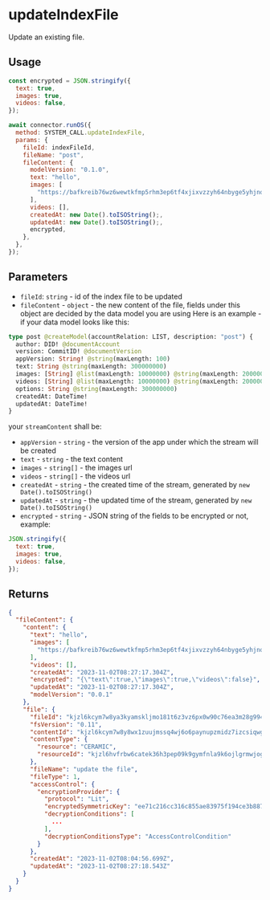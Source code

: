 # updateIndexFile

Update an existing file.

## Usage

```js
const encrypted = JSON.stringify({
  text: true,
  images: true,
  videos: false,
});

await connector.runOS({
  method: SYSTEM_CALL.updateIndexFile,
  params: {
    fileId: indexFileId,
    fileName: "post",
    fileContent: {
      modelVersion: "0.1.0",
      text: "hello",
      images: [
        "https://bafkreib76wz6wewtkfmp5rhm3ep6tf4xjixvzzyh64nbyge5yhjno24yl4.ipfs.w3s.link",
      ],
      videos: [],
      createdAt: new Date().toISOString();,
      updatedAt: new Date().toISOString();,
      encrypted,
    },
  },
});
```

## Parameters

- `fileId`: `string` - id of the index file to be updated
- `fileContent` - `object` - the new content of the file, fields under this object are decided by the data model you are using
  Here is an example -
  if your data model looks like this:

```graphql
type post @createModel(accountRelation: LIST, description: "post") {
  author: DID! @documentAccount
  version: CommitID! @documentVersion
  appVersion: String! @string(maxLength: 100)
  text: String @string(maxLength: 300000000)
  images: [String] @list(maxLength: 10000000) @string(maxLength: 2000000)
  videos: [String] @list(maxLength: 10000000) @string(maxLength: 2000000)
  options: String @string(maxLength: 300000000)
  createdAt: DateTime!
  updatedAt: DateTime!
}
```

your `streamContent` shall be:

- `appVersion` - `string` - the version of the app under which the stream will be created
- `text` - `string` - the text content
- `images` - `string[]` - the images url
- `videos` - `string[]` - the videos url
- `createdAt` - `string` - the created time of the stream, generated by `new Date().toISOString()`
- `updatedAt` - `string` - the updated time of the stream, generated by `new Date().toISOString()`
- `encrypted` - `string` - JSON string of the fields to be encrypted or not, example:

```js
JSON.stringify({
  text: true,
  images: true,
  videos: false,
});
```

## Returns

```json
{
  "fileContent": {
    "content": {
      "text": "hello",
      "images": [
        "https://bafkreib76wz6wewtkfmp5rhm3ep6tf4xjixvzzyh64nbyge5yhjno24yl4.ipfs.w3s.link"
      ],
      "videos": [],
      "createdAt": "2023-11-02T08:27:17.304Z",
      "encrypted": "{\"text\":true,\"images\":true,\"videos\":false}",
      "updatedAt": "2023-11-02T08:27:17.304Z",
      "modelVersion": "0.0.1"
    },
    "file": {
      "fileId": "kjzl6kcym7w8ya3kyamskljmo181t6z3vz6px0w90c76ea3m28g994t58341ijt",
      "fsVersion": "0.11",
      "contentId": "kjzl6kcym7w8y8wx1zuujmssq4wj6o6paynupzmidz7izcsiqwgpnt1uyo9lg2a",
      "contentType": {
        "resource": "CERAMIC",
        "resourceId": "kjzl6hvfrbw6catek36h3pep09k9gymfnla9k6ojlgrmwjogvjqg8q3zpybl1yu"
      },
      "fileName": "update the file",
      "fileType": 1,
      "accessControl": {
        "encryptionProvider": {
          "protocol": "Lit",
          "encryptedSymmetricKey": "ee71c216cc316c855ae83975f194ce3b8871d9012fe469adca17a99a09a421c5fe2a5b02867fd08cbdd6f6f053199a198223ea97233a2b422675bd7b93c4fb088449a708632433d5613c3b9798d0559884bf6c4d500bb7ad890aa95863e591a0589492825be3e32a850d41cb8ced76d3bf5039c438fdc3246884fe18cd19fbe40000000000000020c4eeed8e00c9d5661a4f9ffa827ee1b979f682af7edee6fbae8bb82f30f868a08b08c77637e40519985ba8ffbb535580",
          "decryptionConditions": [
            ...
          ],
          "decryptionConditionsType": "AccessControlCondition"
        }
      },
      "createdAt": "2023-11-02T08:04:56.699Z",
      "updatedAt": "2023-11-02T08:27:18.543Z"
    }
  }
}
```
